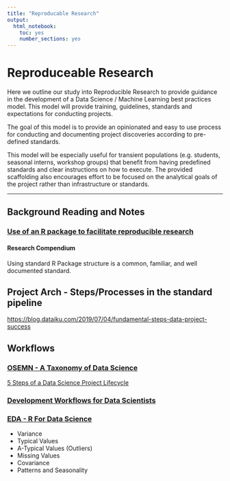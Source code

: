 ```yaml
---
title: "Reproducable Research"
output:
  html_notebook:
    toc: yes 
    number_sections: yes
---
```

# Reproduceable Research

Here we outline our study into Reproducible Research to provide guidance
in the development of a Data Science / Machine Learning best practices model.
This model will provide training, guidelines, standards and expectations for
conducting projects.

The goal of this model is to provide an opinionated and easy to use process for
conducting and documenting project discoveries according to pre-defined 
standards.

This model will be especially useful for transient populations (e.g. students,
seasonal interns, workshop groups) that benefit from having predefined standards
and clear instructions on how to execute.  The provided scaffolding also
encourages effort to be focused on the analytical goals of the project
rather than infrastructure or standards.

-----

## Background Reading and Notes

### [Use of an R package to facilitate reproducible research](https://github.com/ropensci/rrrpkg)

#### Research Compendium

Using standard R Package structure is a common, familiar, and well documented standard.

## Project Arch - Steps/Processes in the standard pipeline

[https://blog.dataiku.com/2019/07/04/fundamental-steps-data-project-success](7 Fundamental Steps to Complete a Data Analytics Project)

## Workflows

### [OSEMN - A Taxonomy of Data Science](http://www.dataists.com/2010/09/a-taxonomy-of-data-science/)

[5 Steps of a Data Science Project Lifecycle](https://towardsdatascience.com/5-steps-of-a-data-science-project-lifecycle-26c50372b492)

### [Development Workflows for Data Scientists](https://resources.github.com/downloads/development-workflows-data-scientists.pdf)

### [EDA - R For Data Science](https://r4ds.had.co.nz/exploratory-data-analysis.html)

- Variance
- Typical Values
- A-Typical Values (Outliers)
- Missing Values
- Covariance
- Patterns and Seasonality

